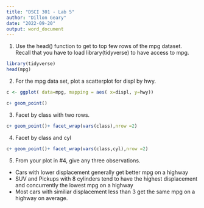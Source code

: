 ---
title: "DSCI 301 - Lab 5"
author: "Dillon Geary"
date: "2022-09-20"
output: word_document
---

1. Use the head() function to get to top few rows of the mpg dataset.
Recall that you have to load   library(tidyverse) to have access to mpg.  

```{r}
library(tidyverse)
head(mpg)

```
2. For the mpg data set, plot a scatterplot for displ by hwy.

```{r}
c <- ggplot( data=mpg, mapping = aes( x=displ, y=hwy))

c+ geom_point()

```

3. Facet by class with two rows.
```{r}
c+ geom_point()+ facet_wrap(vars(class),nrow =2)
```
    
4. Facet by class and cyl
```{r}
c+ geom_point()+ facet_wrap(vars(class,cyl),nrow =2)
```


5. From your plot in #4, give any three observations.

* Cars with lower displacement generally get better mpg on a highway
* SUV and Pickups with 8  cylinders tend to have the highest displacement and concurrently the lowest mpg on a highway
* Most cars with similiar displacement less than 3 get the same mpg on a highway on average.
